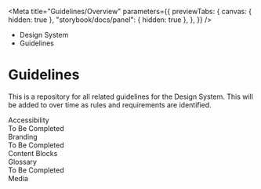 
<Meta
	title="Guidelines/Overview"
	parameters={{
		previewTabs: {
			canvas: { hidden: true },
			"storybook/docs/panel": { hidden: true },
		},
	}}
/>

<div className="act-docs-container">
	<Masthead />
	<main className="act-body">
		<div className="act-flex act-flex-light-purple">
			<div className="act-flex__container act-flex__container-padding-trim">
				<div className="act-flex__grid">
					<div className="act-flex__row">
						<div className="act-col__cw-12">
							<div className="act-box">
								<div className="act-breadcrumbs">
									<ul className="act-breadcrumbs__container">
										<li className="act-breadcrumbs__crumb act-h6">
											<LinkTo className="act-breadcrumbs__crumb__link" kind="about-about--page">
												Design System <i className="fa-solid fa-angle-right"></i>
											</LinkTo>
										</li>
										<li className="act-breadcrumbs__crumb act-h6">
											<LinkTo className="act-breadcrumbs__crumb__link" kind="guidelines-overview--page">
												Guidelines <i className="fa-solid fa-angle-right"></i>
											</LinkTo>
										</li>
									</ul>
								</div>
								<h1>Guidelines</h1>
							</div>
						</div>
					</div>
				</div>
			</div>
		</div>
		<div className="act-flex">
			<div className="act-flex__container">
				<div className="act-flex__grid">
					<div className="act-flex__row">
						<div className="act-col__cw-12">
							<div className="act-box">
								<p>This is a repository for all related guidelines for the Design System. This will be added to over time as rules and requirements are identified.</p>
								<div className="act-card-grid">
									<LinkTo className="act-card act-card__primary act-card__feature--icon" kind="guidelines-accessibility--page">
										<div className="act-card__container">
											<div className="act-card__content">
												<div className="act-card__icon">
													<i class="fa-solid fa-universal-access"></i>
												</div>
												<div className="act-card__title">Accessibility</div>
												<div className="act-card__description">To Be Completed</div>
												<div className="act-card__cta">
													<i className="fa-solid fa-arrow-right"></i>
												</div>
											</div>
										</div>
									</LinkTo>
									<LinkTo className="act-card act-card__primary act-card__feature--icon" kind="guidelines-branding--page">
										<div className="act-card__container">
											<div className="act-card__content">
												<div className="act-card__icon">
													<i class="fa-solid fa-swatchbook"></i>
												</div>
												<div className="act-card__title">Branding</div>
												<div className="act-card__description">To Be Completed</div>
												<div className="act-card__cta">
													<i className="fa-solid fa-arrow-right"></i>
												</div>
											</div>
										</div>
									</LinkTo>
									<LinkTo className="act-card act-card__primary act-card__feature--icon" kind="guidelines-content--page">
										<div className="act-card__container">
											<div className="act-card__content">
												<div className="act-card__icon">
													<i class="fa-solid fa-book"></i>
												</div>
												<div className="act-card__title">Content Blocks</div>
												<div className="act-card__description"></div>
												<div className="act-card__cta">
													<i className="fa-solid fa-arrow-right"></i>
												</div>
											</div>
										</div>
									</LinkTo>
									<LinkTo className="act-card act-card__primary act-card__feature--icon" kind="guidelines-glossary--page">
										<div className="act-card__container">
											<div className="act-card__content">
												<div className="act-card__icon">
													<i class="fa-solid fa-language"></i>
												</div>
												<div className="act-card__title">Glossary</div>
												<div className="act-card__description">To Be Completed</div>
												<div className="act-card__cta">
													<i className="fa-solid fa-arrow-right"></i>
												</div>
											</div>
										</div>
									</LinkTo>
									<LinkTo className="act-card act-card__primary act-card__feature--icon" kind="guidelines-media--page">
										<div className="act-card__container">
											<div className="act-card__content">
												<div className="act-card__icon">
													<i class="fa-solid fa-swatchbook"></i>
												</div>
												<div className="act-card__title">Media</div>
												<div className="act-card__description"></div>
												<div className="act-card__cta">
													<i className="fa-solid fa-arrow-right"></i>
												</div>
											</div>
										</div>
									</LinkTo>
								</div>
							</div>
						</div>
					</div>
				</div>
			</div>
		</div>
	</main>
	<footer className="act-footer">
		<AoC />
		<Footer />
	</footer>
</div>
